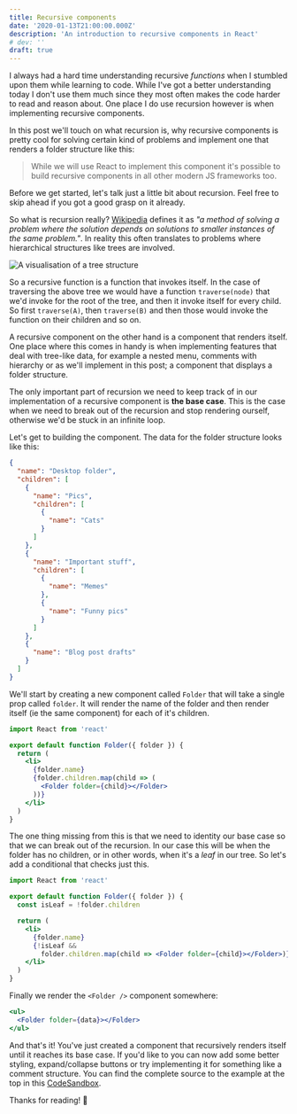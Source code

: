 ```yaml
---
title: Recursive components
date: '2020-01-13T21:00:00.000Z'
description: 'An introduction to recursive components in React'
# dev: ''
draft: true
---
```



I always had a hard time understanding recursive _functions_ when I stumbled upon them while learning to code. While I've got a better understanding today I don't use them much since they most often makes the code harder to read and reason about. One place I do use recursion however is when implementing recursive components.

In this post we'll touch on what recursion is, why recursive components is pretty cool for solving certain kind of problems and implement one that renders a folder structure like this:

<Folders />

> While we will use React to implement this component it's possible to build recursive components in all other modern JS frameworks too.

Before we get started, let's talk just a little bit about recursion. Feel free to skip ahead if you got a good grasp on it already.

So what is recursion really? [Wikipedia](<https://en.wikipedia.org/wiki/Recursion_(computer_science)>) defines it as _"a method of solving a problem where the solution depends on solutions to smaller instances of the same problem."_. In reality this often translates to problems where hierarchical structures like trees are involved.

![A visualisation of a tree structure](./tree.png)

So a recursive function is a function that invokes itself. In the case of traversing the above tree we would have a function `traverse(node)` that we'd invoke for the root of the tree, and then it invoke itself for every child. So first `traverse(A)`, then `traverse(B)` and then those would invoke the function on their children and so on.

A recursive component on the other hand is a component that renders itself. One place where this comes in handy is when implementing features that deal with tree-like data, for example a nested menu, comments with hierarchy or as we'll implement in this post; a component that displays a folder structure.

The only important part of recursion we need to keep track of in our implementation of a recursive component is **the base case**. This is the case when we need to break out of the recursion and stop rendering ourself, otherwise we'd be stuck in an infinite loop.

Let's get to building the component. The data for the folder structure looks like this:

```json
{
  "name": "Desktop folder",
  "children": [
    {
      "name": "Pics",
      "children": [
        {
          "name": "Cats"
        }
      ]
    },
    {
      "name": "Important stuff",
      "children": [
        {
          "name": "Memes"
        },
        {
          "name": "Funny pics"
        }
      ]
    },
    {
      "name": "Blog post drafts"
    }
  ]
}
```

We'll start by creating a new component called `Folder` that will take a single prop called `folder`. It will render the name of the folder and then render itself (ie the same component) for each of it's children.

```jsx
import React from 'react'

export default function Folder({ folder }) {
  return (
    <li>
      {folder.name}
      {folder.children.map(child => (
        <Folder folder={child}></Folder>
      ))}
    </li>
  )
}
```

The one thing missing from this is that we need to identity our base case so that we can break out of the recursion. In our case this will be when the folder has no children, or in other words, when it's a _leaf_ in our tree. So let's add a conditional that checks just this.

```jsx
import React from 'react'

export default function Folder({ folder }) {
  const isLeaf = !folder.children

  return (
    <li>
      {folder.name}
      {!isLeaf &&
        folder.children.map(child => <Folder folder={child}></Folder>)}
    </li>
  )
}
```

Finally we render the `<Folder />` component somewhere:

```jsx
<ul>
  <Folder folder={data}></Folder>
</ul>
```

And that's it! You've just created a component that recursively renders itself until it reaches its base case. If you'd like to you can now add some better styling, expand/collapse buttons or try implementing it for something like a comment structure. You can find the complete source to the example at the top in this [CodeSandbox](https://codesandbox.io/s/mutable-firefly-tnjfs?fontsize=14&hidenavigation=1&theme=dark).

Thanks for reading! 🙌
